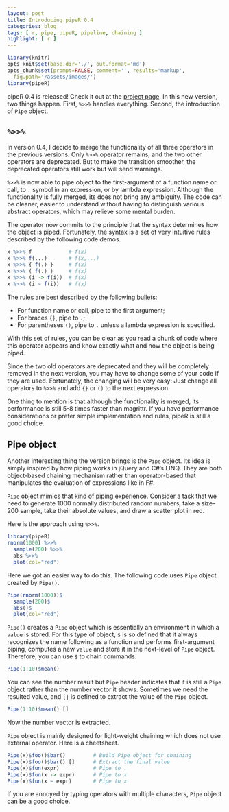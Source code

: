 ```yaml
---
layout: post
title: Introducing pipeR 0.4
categories: blog
tags: [ r, pipe, pipeR, pipeline, chaining ]
highlight: [ r ]
---
```


```r
library(knitr)
opts_knit$set(base.dir='./', out.format='md')
opts_chunk$set(prompt=FALSE, comment='', results='markup',
  fig.path='/assets/images/')
library(pipeR)
```

pipeR 0.4 is released! Check it out at the [project page](http://renkun.me/pipeR/). In this new version, two things happen. First, `%>>%` handles everything. Second, the introduction of `Pipe` object.

## `%>>%`

In version 0.4, I decide to merge the functionality of all three operators in the previous versions. Only `%>>%` operator remains, and the two other operators are deprecated. But to make the transition smoother, the deprecated operators still work but will send warnings. 

`%>>%` is now able to pipe object to the first-argument of a function name or call, to `.` symbol in an expression, or by lambda expression. Although the functionality is fully merged, its does not bring any ambiguity. The code can be cleaner, easier to understand without having to distinguish various abstract operators, which may relieve some mental burden.

The operator now commits to the principle that the syntax determines how the object is piped. Fortunately, the syntax is a set of very intuitive rules described by the following code demos.

```r
x %>>% f            # f(x)
x %>>% f(...)       # f(x,...)
x %>>% { f(.) }     # f(x)
x %>>% ( f(.) )     # f(x)
x %>>% (i -> f(i))  # f(x)
x %>>% (i ~ f(i))   # f(x)
```

The rules are best described by the following bullets:

- For function name or call, pipe to the first argument;
- For braces `{}`, pipe to `.`;
- For parentheses `()`, pipe to `.` unless a lambda expression is specified.

With this set of rules, you can be clear as you read a chunk of code where this operator appears and know exactly what and how the object is being piped.

Since the two old operators are deprecated and they will be completely removed in the next version, you may have to change some of your code if they are used. Fortunately, the changing will be very easy: Just change all operators to `%>>%` and add `{}` or `()` to the next expression.

One thing to mention is that although the functionality is merged, its performance is still 5-8 times faster than magrittr. If you have performance considerations or prefer simple implementation and rules, pipeR is still a good choice.

## Pipe object

Another interesting thing the version brings is the `Pipe` object. Its idea is simply inspired by how piping works in jQuery and C#'s LINQ. They are both object-based chaining mechanism rather than operator-based that manipulates the evaluation of expressions like in F#.

`Pipe` object mimics that kind of piping experience. Consider a task that we need to generate 1000 normally distributed random numbers, take a size-200 sample, take their absolute values, and draw a scatter plot in red.

Here is the approach using `%>>%`.

```r
library(pipeR)
rnorm(1000) %>>%
  sample(200) %>>%
  abs %>>%
  plot(col="red")
```

Here we got an easier way to do this. The following code uses `Pipe` object created by `Pipe()`.

```r
Pipe(rnorm(1000))$
  sample(200)$
  abs()$
  plot(col="red")
```

`Pipe()` creates a `Pipe` object which is essentially an environment in which a `value` is stored. For this type of object, `$` is so defined that it always recognizes the name following as a function and performs first-argument piping, computes a new `value` and store it in the next-level of `Pipe` object. Therefore, you can use `$` to chain commands.

```r
Pipe(1:10)$mean()
```

You can see the number result but `Pipe` header indicates that it is still a `Pipe` object rather than the number vector it shows. Sometimes we need the resulted value, and `[]` is defined to extract the value of the `Pipe` object.

```r
Pipe(1:10)$mean() []
```

Now the number vector is extracted.

`Pipe` object is mainly designed for light-weight chaining which does not use external operator. Here is a cheetsheet.

```r
Pipe(x)$foo()$bar()         # Build Pipe object for chaining
Pipe(x)$foo()$bar() []      # Extract the final value
Pipe(x)$fun(expr)           # Pipe to .
Pipe(x)$fun(x -> expr)      # Pipe to x
Pipe(x)$fun(x ~ expr)       # Pipe to x
```

If you are annoyed by typing operators with multiple characters, `Pipe` object can be a good choice.
